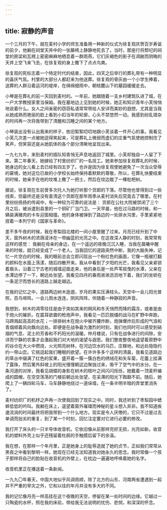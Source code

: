 ```yaml
---
---
---
```

title: 寂静的声音
---




一个三月的下午，就在麦村小学的师生准备用一种新的仪式为徐复观庆贺百岁寿诞的前夕，他躺在祠堂天井中的一张藤椅上静静地死去了。当时，那座行将颓圮的祠堂的房梁和瓦楞上密密麻麻地栖息着一群雨燕，它们灰褐色的影子在凋敝而阴晦的天井上空飞来飞去，在徐复观的身上撒下了点点鸟粪。

徐复观的死标志着一个特定时代的结束，因此，四天之后举行的葬礼带有一种明显的喜庆气氛。村里的大部分人都赶来为他送葬。徐复观的骨灰由一个小学生捧着，送葬的人群沿着运河的堤岸，在绵绵细雨中，朝桔麓山下的墓园缓缓走去。

小琴是在葬礼的前一天回到麦村的。一年前，她跟随着一支乡村建筑队进了城，在一户大学教授家里当保姆。我在墓地边上见到她的时候，她正和知识青年小芙悄悄地说着什么。女人之间亲密的窃窃私语常常带给人安详而美妙的遐想，尤其是当我从她成熟而艳丽的脸上看到小扣当年的轮廓，心头不禁悠然一动。我感到纷乱错杂的时间再一次将我带到了清醒和沉睡之间的某个地方。

小琴装出没有认出我来的样子，依旧絮絮叨叨地跟小芙谈着一件开心的事。我看见小芙几次差一点被她逗得笑起来，可是葬礼上微弱而虚幻的庄重气氛使她控制住了笑声，但笑容还是从她肌体的各个部分清晰地呈现出来。

一九七九年，来到麦村的插队知青悄无声息地返回了城里。小芙却独自一人留了下来。第二年春天，她嫁给了村里纺织厂的一名技工。她来参加徐复观葬礼的时候，她身边的女儿看上去已经有四五岁了。也许是因为徐复观使她避免了一次当众受辱的窘境，她对这位已故的小学校长始终保持着默默的尊敬，所以，在葬礼快要结束的时候，她亲手在他的坟堆上撒了一把土，然后在坟边栽了一棵枇杷树。

据说，徐复观在生前曾多次托人为她打听那个货郎的下落。尽管他也曾得到过一些线索，但最终还是没有查清这个货郎在那年雨季从麦村消失后究竟去了哪里。在村里纷纷扬扬的传闻中，有一种较为可靠的说法是： 货郎在公社大院被禁闭了三个月之后，被派遣到县里的一个铜矿厂当门卫。一天早晨，他在过马路的时候，和一辆装满猪肉的卡车迎面相撞。他的身体被弹到了路边的一处排水沟里，手里紧紧地捏着一本列宁的《国家与革命》。





差不多午夜的时候，我在枣梨园北楼的一间小屋里醒了过来。月亮已经升到了中天，窗外树木的浓荫浸沐在一带幽蓝的光亮之中。在这夜深人静的时刻，我常常有这样的感觉： 我躺在母亲的身边，在一个遥远的夜晚沉沉入睡，当我在晨曦中醒来的时候，就已经变成了一个老人。当我回忆的道路突然中断，我的大脑失神，记忆一片空白的时候，我的眼前总会立即闪现出一个粉红色的画面，它像一瓶被打翻的颜料在水面上荡漾，随后四散开来。我从中看到了夕阳的光芒，我看见父亲紧锁着眉头，沿着江宁古老的城墙迎面走来，他的身后是一处芦苇摇曳的水潭，父亲在水潭边停了一下，朝远处张望。我看见四月的春雨淅淅沥沥地下着，我们的坐轿在一条泥泞而悠长的道路上越走越远。

在我的记忆之中，道路两边树木迤逦，岁月的果实压满枝头。天空中一会儿阳光普照，百鸟啼鸣，一会儿雨水连连，阴风阵阵，伴随着一种静寂的声音。

我想到，树木的凋零往往是由于突如其来的朔风和冬天悄然而降的霜冻，或者是由于炮火的摧折。在震耳欲聋的枪炮声中，我看见一匹匹脱缰的战马在旷野中奔跑，马蹄溅起高高的水花；一排排树木在炮火中被齐腰炸断，炮弹爆炸后形成的气浪和青烟顺着风向飘向远处。即便是在战争最为激烈的时刻，我们也同时可以感受到硝烟的气息、泥土的芳香和不朽阳光的温暖。仲月楼说，只有在战争进行的间隙，安详而宁静的农事才会激起我们对大地的渴望与遐思。我们整夜整夜地遥望着原野中的谷仓在大火中燃烧，火光照亮树林，在河边饮水的马匹，庄稼地，和远处隐隐约约一带山峦。它挑逗起我们睡眠的欲望。在许许多多个这样的清晨，我看见道路边的草丛中缀满了红色的浆果，盛开着一簇一簇白色的绣绒花和矢车菊，花蕾上挂满了露珠，然后篱外斜坡上的阳光慢慢朝这边聚拢过来，吸干了空气中的水分。在一条河道的对岸，我看见胡蝶的身影在树木的枝叶之间闪闪烁烁，她戴着一顶麦秆编成的圆帽，在空空荡荡的门楼前朝远处张望，在呆滞的阳光下踟蹰不前。随后，她爬上了一辆四轮马车，马车静静地绕过一道垛墙，在一条半明半暗的弄堂里消失了。

麦村纺织厂的机杼之声再一次使我回到了现实之中。同时，我还听到了枣梨园中蟋蟀低低的吟叫。我躺在床上，遥望着窗外璀璨而神秘的星斗想入非非。我不知道疾速流淌的时间最终将把我带到一个什么地方。现实是令人厌倦的，它只不过是过去单调而拙劣的重复，到了某一个时刻，回忆注定要对它进行必要的修改。

我打开了床头的一只半导体收音机，它依旧像从前那样完好无损，光亮如新。收音机的塑料外壳上似乎还残留着杜鹃的手触摸后留下的余温。

我在想，在那样一个年月里，正是她身上的耻辱造就了她的贞节，正如我们常常从黑夜之中看到黎明一样。她现在已经无法知道我对她永久的思念。我时常像一个孩子那样将自己的脸贴在收音机的外壁上，在枕边一遍遍地呼唤着她的名字。





收音机里正在播送着一条新闻。

一九九〇年春天，中国大地似乎风调雨顺，除了北方的山东、河南两省遭遇到一起并不严重的旱灾之外，它和以往的年月并没有多大的不同。

我的记忆像月亮一样高挂在这个夜晚的天空，停留在某一处时间的边缘。它越过一只陶瓷的水杯，照在我的床前，带给我无法说明的忧伤、悲悯，和深深的怀念。